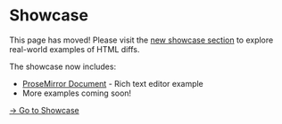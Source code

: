 # Showcase

This page has moved! Please visit the [new showcase section](/showcase/) to explore real-world examples of HTML diffs.

The showcase now includes:
- [ProseMirror Document](/showcase/prosemirror-document) - Rich text editor example
- More examples coming soon!

[→ Go to Showcase](/showcase/)